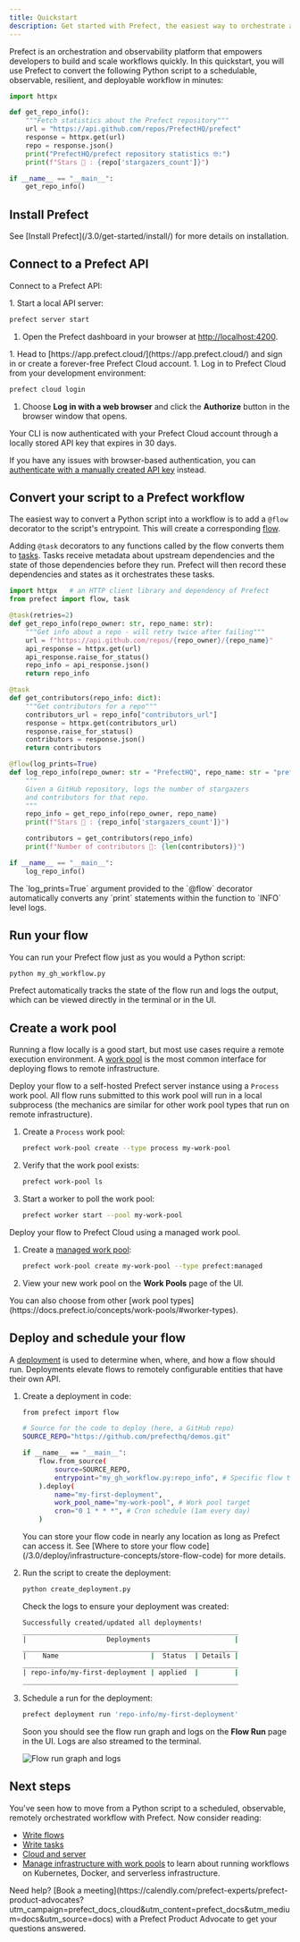 ```yaml
---
title: Quickstart
description: Get started with Prefect, the easiest way to orchestrate and observe your data pipelines
---
```



Prefect is an orchestration and observability platform that empowers developers to build and scale workflows quickly.
In this quickstart, you will use Prefect to convert the following Python script to a schedulable, observable, resilient, and deployable workflow in minutes:

```python
import httpx

def get_repo_info():
    """Fetch statistics about the Prefect repository"""
    url = "https://api.github.com/repos/PrefectHQ/prefect"
    response = httpx.get(url)
    repo = response.json()
    print("PrefectHQ/prefect repository statistics 🤓:")
    print(f"Stars 🌠 : {repo['stargazers_count']}")

if __name__ == "__main__":
    get_repo_info()
```

## Install Prefect

<Installation />

<Tip>
See [Install Prefect](/3.0/get-started/install/) for more details on installation.
</Tip>

## Connect to a Prefect API

Connect to a Prefect API:

<Tabs>
  <Tab title="Self-hosted">
1. Start a local API server:

   ```bash
   prefect server start
   ```

1. Open the Prefect dashboard in your browser at [http://localhost:4200](http://localhost:4200).
  </Tab>
  <Tab title="Prefect Cloud">
1. Head to [https://app.prefect.cloud/](https://app.prefect.cloud/) and sign in or create a forever-free Prefect Cloud account.
1. Log in to Prefect Cloud from your development environment:

   ```bash
   prefect cloud login
   ```

1. Choose **Log in with a web browser** and click the **Authorize** button in the browser window that opens.

Your CLI is now authenticated with your Prefect Cloud account through a locally stored API key that expires in 30 days.

If you have any issues with browser-based authentication, you can [authenticate with a manually created API key](/3.0/manage/cloud/manage-users/api-keys/) instead.
  </Tab>
</Tabs>

## Convert your script to a Prefect workflow

The easiest way to convert a Python script into a workflow is to add a `@flow` decorator to the script's entrypoint.
This will create a corresponding [flow](/3.0/develop/write-flows/). 

Adding `@task` decorators to any functions called by the flow converts them to [tasks](/3.0/develop/write-tasks/). 
Tasks receive metadata about upstream dependencies and the state of those dependencies before they run.
Prefect will then record these dependencies and states as it orchestrates these tasks.

```python my_gh_workflow.py
import httpx   # an HTTP client library and dependency of Prefect
from prefect import flow, task

@task(retries=2)
def get_repo_info(repo_owner: str, repo_name: str):
    """Get info about a repo - will retry twice after failing"""
    url = f"https://api.github.com/repos/{repo_owner}/{repo_name}"
    api_response = httpx.get(url)
    api_response.raise_for_status()
    repo_info = api_response.json()
    return repo_info

@task
def get_contributors(repo_info: dict):
    """Get contributors for a repo"""
    contributors_url = repo_info["contributors_url"]
    response = httpx.get(contributors_url)
    response.raise_for_status()
    contributors = response.json()
    return contributors

@flow(log_prints=True)
def log_repo_info(repo_owner: str = "PrefectHQ", repo_name: str = "prefect"):
    """
    Given a GitHub repository, logs the number of stargazers
    and contributors for that repo.
    """
    repo_info = get_repo_info(repo_owner, repo_name)
    print(f"Stars 🌠 : {repo_info['stargazers_count']}")

    contributors = get_contributors(repo_info)
    print(f"Number of contributors 👷: {len(contributors)}")

if __name__ == "__main__":
    log_repo_info()
```

<Note>
The `log_prints=True` argument provided to the `@flow` decorator automatically converts any `print` statements within the function to `INFO` level logs.
</Note>

## Run your flow

You can run your Prefect flow just as you would a Python script:

```bash
python my_gh_workflow.py
```

Prefect automatically tracks the state of the flow run and logs the output, which can be viewed directly in the terminal or in the UI.

## Create a work pool

Running a flow locally is a good start, but most use cases require a remote execution environment.
A [work pool](/3.0/deploy/infrastructure-concepts/work-pools/) is the most common interface for deploying flows to remote infrastructure.

<Tabs>
  <Tab title="Self-hosted">

Deploy your flow to a self-hosted Prefect server instance using a `Process` work pool.
All flow runs submitted to this work pool will run in a local subprocess (the mechanics are similar for other work pool types that run on remote infrastructure).

1. Create a `Process` work pool:

   ```bash
   prefect work-pool create --type process my-work-pool
   ```

1. Verify that the work pool exists:

   ```bash
   prefect work-pool ls
   ```

1. Start a worker to poll the work pool:

   ```bash
   prefect worker start --pool my-work-pool
   ```

  </Tab>
  <Tab title="Prefect Cloud">
Deploy your flow to Prefect Cloud using a managed work pool.

1. Create a [managed work pool](/3.0/deploy/infrastructure-concepts/work-pools):

   ```bash
   prefect work-pool create my-work-pool --type prefect:managed
   ```

1. View your new work pool on the **Work Pools** page of the UI.
  </Tab>
</Tabs>
  
<Tip>
You can also choose from other [work pool types](https://docs.prefect.io/concepts/work-pools/#worker-types).
</Tip>

## Deploy and schedule your flow

A [deployment](/3.0/deploy/infrastructure-examples/docker/) is used to determine when, where, and how a flow should run.
Deployments elevate flows to remotely configurable entities that have their own API.

1. Create a deployment in code:

   ```bash create_deployment.py
   from prefect import flow

   # Source for the code to deploy (here, a GitHub repo)
   SOURCE_REPO="https://github.com/prefecthq/demos.git"

   if __name__ == "__main__":
       flow.from_source(
           source=SOURCE_REPO,
           entrypoint="my_gh_workflow.py:repo_info", # Specific flow to run
       ).deploy(
           name="my-first-deployment",
           work_pool_name="my-work-pool", # Work pool target
           cron="0 1 * * *", # Cron schedule (1am every day)
       )
   ```

   <Tip>
   You can store your flow code in nearly any location as long as Prefect can access it.
   See [Where to store your flow code](/3.0/deploy/infrastructure-concepts/store-flow-code) for more details.
   </Tip>

1. Run the script to create the deployment:

   ```bash
   python create_deployment.py
   ```

   Check the logs to ensure your deployment was created:

   ```bash
   Successfully created/updated all deployments!
   ______________________________________________________
   |                    Deployments                     |  
   ______________________________________________________
   |    Name                       |  Status  | Details |
   ______________________________________________________
   | repo-info/my-first-deployment | applied  |         |
   ______________________________________________________
   ```

1. Schedule a run for the deployment:

   ```bash
   prefect deployment run 'repo-info/my-first-deployment'
   ```

   Soon you should see the flow run graph and logs on the **Flow Run** page in the UI.
   Logs are also streamed to the terminal.

   ![Flow run graph and logs](/3.0/img/ui/qs-flow-run.png)

## Next steps

You've seen how to move from a Python script to a scheduled, observable, remotely orchestrated workflow with Prefect.
Now consider reading: 

* [Write flows](/3.0/develop/write-flows)
* [Write tasks](/3.0/develop/write-tasks)
* [Cloud and server](/3.0/manage)
* [Manage infrastructure with work pools](/3.0/deploy/infrastructure-concepts/work-pools) to learn about running workflows on Kubernetes, Docker, and serverless infrastructure.

<Tip>
Need help? [Book a meeting](https://calendly.com/prefect-experts/prefect-product-advocates?utm_campaign=prefect_docs_cloud&utm_content=prefect_docs&utm_medium=docs&utm_source=docs) with a Prefect Product Advocate to get your questions answered.
</Tip>
